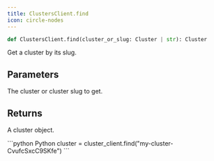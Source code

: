 ```yaml
---
title: ClustersClient.find
icon: circle-nodes
---
```


```python
def ClustersClient.find(cluster_or_slug: Cluster | str): Cluster
```

Get a cluster by its slug.

## Parameters

<ParamField path="cluster_or_slug" type="Cluster | str">
  The cluster or cluster slug to get.
</ParamField>

## Returns

A cluster object.

<RequestExample>
```python Python
cluster = cluster_client.find("my-cluster-CvufcSxcC9SKfe")
```
</RequestExample>
